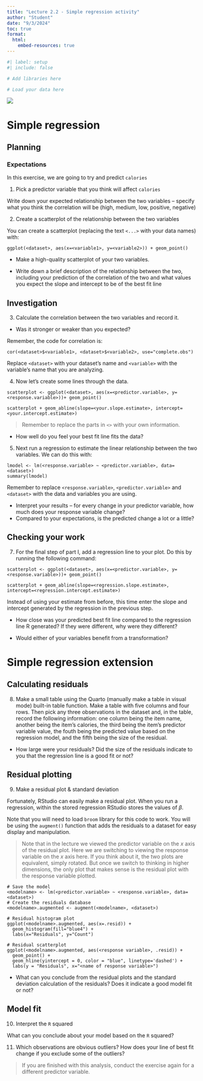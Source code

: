 ```yaml
---
title: "Lecture 2.2 - Simple regression activity"
author: "Student"
date: "9/3/2024"
toc: true
format: 
  html:
    embed-resources: true
---
```


```r
#| label: setup
#| include: false

# Add libraries here

# Load your data here
```

![](mcdonaldsfood.jpg)

# Simple regression

## Planning

### Expectations

In this exercise, we are going to try and predict `calories` 

1. Pick a predictor variable that you think will affect `calories`

Write down your expected relationship between the two variables – specify what you think the correlation will be (high, medium, low, positive, negative)

2.	Create a scatterplot of the relationship between the two variables

You can create a scatterplot (replacing the text `<...>` with your data names) with: 

`ggplot(<dataset>, aes(x=<variable1>, y=<variable2>)) + geom_point()`

- Make a high-quality scatterplot of your two variables.

- Write down a brief description of the relationship between the two, including your prediction of the correlation of the two and what values you expect the slope and intercept to be of the best fit line

## Investigation

3.	Calculate the correlation between the two variables and record it. 

-	Was it stronger or weaker than you expected?

Remember, the code for correlation is:

`cor(<dataset>$<variable1>, <dataset>$<variable2>, use="complete.obs")`

Replace `<dataset>` with your dataset’s name and `<variable>` with the variable’s name that you are analyzing. 

4.	Now let’s create some lines through the data. 

```
scatterplot <- ggplot(<dataset>, aes(x=<predictor.variable>, y=<response.variable>))+ geom_point()

scatterplot + geom_abline(slope=<your.slope.estimate>, intercept=<your.intercept.estimate>)
```

> Remember to replace the parts in `<>` with your own information.

- How well do you feel your best fit line fits the data?

5.	Next run a regression to estimate the linear relationship between the two variables. We can do this with:

```
lmodel <- lm(<response.variable> ~ <predictor.variable>, data=<dataset>)
summary(lmodel)
```

Remember to replace `<response.variable>`,  `<predictor.variable>` and `<dataset>` with the data and variables you are using.

-	Interpret your results – for every change in your predictor variable, how much does your response variable change?
-	Compared to your expectations, is the predicted change a lot or a little?

## Checking your work

7.	For the final step of part I, add a regression line to your plot. Do this by running the following command:

```
scatterplot <- ggplot(<dataset>, aes(x=<predictor.variable>, y=<response.variable>))+ geom_point()

scatterplot + geom_abline(slope=<regression.slope.estimate>, intercept=<regression.intercept.estimate>)
```

Instead of using your estimate from before, this time enter the slope and intercept generated by the regression in the previous step.

- How close was your predicted best fit line compared to the regression line R generated? If they were different, why were they different?

-	Would either of your variables benefit from a transformation?

# Simple regression extension

## Calculating residuals

8.	Make a small table using the Quarto (manually make a table in visual mode) built-in table function. Make a table with five columns and four rows. Then pick any three observations in the dataset and, in the table, record the following information: one column being the item name, another being the item's calories, the third being the item's predictor variable value, the fouth being the predicted value based on the regression model, and the fifth being the size of the residual. 

- How large were your residuals? Did the size of the residuals indicate to you that the regression line is a good fit or not?

## Residual plotting

9.	Make a residual plot & standard deviation

Fortunately, RStudio can easily make a residual plot. When you run a regression, within the stored regression RStudio stores the values of $\beta$. 

Note that you will need to load `broom` library for this code to work. You will be using the `augment()` function that adds the residuals to a dataset for easy display and manipulation. 

> Note that in the lecture we viewed the predictor variable on the $x$ axis of the residual plot. Here we are switching to viewing the response variable on the $x$ axis here. If you think about it, the two plots are equivalent, simply rotated. But once we switch to thinking in higher dimensions, the only plot that makes sense is the residual plot with the response variable plotted.

```
# Save the model
<modelname> <- lm(<predictor.variable> ~ <response.variable>, data=<dataset>)
# Create the residuals database
<modelname>.augmented <- augment(<modelname>, <dataset>)

# Residual histogram plot
ggplot(<modelname>.augmented, aes(x=.resid)) +
  geom_histogram(fill="blue4") +
  labs(x="Residuals", y="Count")
  
# Residual scatterplot  
ggplot(<modelname>.augmented, aes(<response variable>, .resid)) + 
  geom_point() + 
  geom_hline(yintercept = 0, color = "blue", linetype='dashed') + 
  labs(y = "Residuals", x="<name of response variable>")
```

- What can you conclude from the residual plots and the standard deviation calculation of the residuals? Does it indicate a good model fit or not?

## Model fit

10.	Interpret the `R` squared

What can you conclude about your model based on the `R` squared?

11.	Which observations are obvious outliers? How does your line of best fit change if you exclude some of the outliers?

> If you are finished with this analysis, conduct the exercise again for a different predictor variable.
